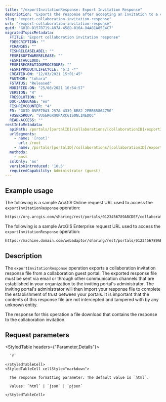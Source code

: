 ```yaml
---
title: "/exportInvitationResponse: Export Invitation Response"
description: "Exports the response after accepting an invitation to a collaboration."
slug: "export-collaboration-invitation-response"
url: "/export-collaboration-invitation-response"
guid: "GUID-D157B719-A87A-458D-816A-84A81A85E4C7"
migratedTopicMetadata:
  FTITLE: "Export collaboration invitation response"
  FDESCRIPTION: ""
  FCHANGES: ""
  FISHRELEASELABEL: ""
  FESRISOFTWARERELEASE: ""
  FESRITAGCLOUD: ""
  FESRIRECREATIONPROCEDURE: ""
  FESRIPRODUCTLIFECYCLE: "6.3 -*"
  CREATED-ON: "12/03/2021 15:01:45"
  FAUTHOR: "tohara"
  FSTATUS: "Released"
  MODIFIED-ON: "25/08/2021 10:54:57"
  VERSION: "4"
  FRESOLUTION: ""
  DOC-LANGUAGE: "en"
  FISHREVCOUNTER: "4"
  ED: "GUID-05EE70A3-257A-4339-8B82-2EBB65864750"
  FUSERGROUP: "VUSERGROUPARCGISONLINEDOC"
  READ-ACCESS: ""
restInfoMetadata:
  apiPath: /portals/[portalID]/collaborations/[collaborationID]/exportInvitationResponse
  urlSegments:
    - name: '[root]'
      url: /root
    - name: /portals/[portalID]/collaborations/[collaborationID]/exportInvitationResponse
  methods:
    - post
  sslOnly: 'no'
  versionIntroduced: '10.5'
  requiredCapability: Administrator (guest)
---
```


## Example usage

The following is a sample ArcGIS Online request URL used to access the `exportInvitationResponse` operation:

```markdown
https://org.arcgis.com/sharing/rest/portals/0123456789ABCDEF/collaborations/eefa7ebb30aa435382cc9b27ffa95e3e/exportInvitationResponse
```

The following is a sample ArcGIS Enterprise request URL used to access the `exportInvitationResponse` operation:

```markdown
https://machine.domain.com/webadaptor/sharing/rest/portals/0123456789ABCDEF/collaborations/eefa7ebb30aa435382cc9b27ffa95e3e/exportInvitationResponse
```

## Description

The `exportInvitationResponse` operation exports a collaboration invitation response file from a collaboration guest portal. The exported response file must be sent via email or through other communication channels that are established in your organization to the inviting portal's administrator. The inviting portal's administrator will then import your response file to complete the establishment of trust between your portals. It is important that the contents of this response file are not intercepted and tampered with by any unknown entity.

The response for this operation a file download that contains the response to the collaboration invitation.


##  Request parameters

<StyledTable headers={"Parameter,Details"}>
  <StyledTableRow>
    <StyledTableCell cellStyle="markdown">

      `f` 

    </StyledTableCell>
    <StyledTableCell cellStyle="markdown">

      The response formatting parameter. The default value is `html`.

      Values: `html` | `json` | `pjson`

    </StyledTableCell>
  </StyledTableRow>
</StyledTable>
